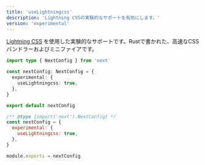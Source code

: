 ```yaml
---
title: 'useLightningcss'
description: 'Lightning CSSの実験的なサポートを有効にします。'
version: 'experimental'
---
```


[Lightning CSS](https://lightningcss.dev) を使用した実験的なサポートです。Rustで書かれた、高速なCSSバンドラーおよびミニファイアです。

```ts filename="next.config.ts" switcher
import type { NextConfig } from 'next'

const nextConfig: NextConfig = {
  experimental: {
    useLightningcss: true,
  },
}

export default nextConfig
```

```js filename="next.config.js" switcher
/** @type {import('next').NextConfig} */
const nextConfig = {
  experimental: {
    useLightningcss: true,
  },
}

module.exports = nextConfig
```